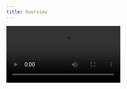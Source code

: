 ```yaml
---
title: Overview
---
```


<Frame caption="Prompt Playground sneak peek">
  <video controls autoPlay loop src="/images/pp-overview.mp4" />
</Frame>

The Prompt Playground is a unique feature that allows developers to visualize, iterate, and version prompts, thereby enhancing the development/debugging process.

Whether you're dealing with multi-step agents or trying to understand why a completion didn't turn out as expected, the Prompt Playground provides a clear view of the exact prompt sent to the LLM, including the variables, LLM settings, and provider.

This feature not only helps in identifying issues but also allows you to modify the prompt or change the LLM settings or provider for better results.

This documentation will guide you through the various functionalities of the Prompt Playground, helping you make the most of this powerful tool. Let's dive in!

<CardGroup cols={2}>
  <Card
    title="Setup the Prompt Playground"
    icon="bolt"
    color="#ea5a0c"
    href="/advanced-features/prompt-playground/setup"
  >
    Learn how to enable the Prompt Playground in the Chainlit UI.
  </Card>
  <Card
    title="Formatted Prompt"
    icon="message-lines"
    color="#16a34a"
    href="/advanced-features/prompt-playground/formatted-prompts"
  >
    Learn how to use the Prompt Playground to speed up your dev/debug cycle.
  </Card>
  <Card
    title="LLM Providers"
    icon="microchip-ai"
    color="#dc2626"
    href="/advanced-features/prompt-playground/llm-providers"
  >
    Learn how to integrate with any LLM provider
  </Card>
</CardGroup>
